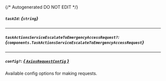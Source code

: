 {/* Autogenerated DO NOT EDIT  */}

##### `taskId`: *{`string`}*

---
##### `taskActionsServiceEscalateToEmergencyAccessRequest?`: *{`components.TaskActionsServiceEscalateToEmergencyAccessRequest`}*
<Collapsible openLabel={Labels.showProperties} closeLabel={Labels.hideProperties}>
    <TaskActionsServiceEscalateToEmergencyAccessRequest/>
</Collapsible>

---
##### `config?`: [*{ `AxiosRequestConfig` }*](https://axios-http.com/docs/req_config)
Available config options for making requests.


